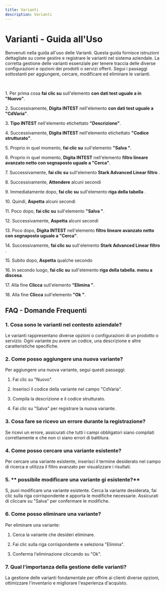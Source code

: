 ```yaml
---
title: Varianti
description: Varianti
---
```

# Varianti \- Guida all\'Uso

Benvenuti nella guida all\'uso delle Varianti\. Questa guida fornisce istruzioni dettagliate su come gestire e registrare le varianti nel sistema aziendale\. La corretta gestione delle varianti  essenziale per tenere traccia delle diverse configurazioni e opzioni dei prodotti o servizi offerti\. Segui i passaggi sottostanti per aggiungere\, cercare\, modificare ed eliminare le varianti\.

&nbsp;

1\. Per prima cosa **fai clic su** sull\'elemento **con dati test uguale a in \"Nuovo\"**\.

2\. Successivamente\, **Digita INTEST** nell\'elemento **con dati test uguale a \"CdVaria\"**\.

3\. **Tipo INTEST** nell\'elemento etichettato **\"Descrizione\"**\.

4\. Successivamente\, **Digita INTEST** nell\'elemento etichettato **\"Codice strutturato\"**\.

5\. Proprio in quel momento\, **fai clic su** sull\'elemento **\"Salva \"**\.

6\. Proprio in quel momento\, **Digita INTEST** nell\'elemento **filtro lineare avanzato netto con segnaposto uguale a \"Cerca\"**\.

7\. Successivamente\, **fai clic su** sull\'elemento **Stark Advanced Linear filtro** \.

8\. Successivamente\, **Attendere** alcuni secondi

9\. Immediatamente dopo\, **fai clic su** sull\'elemento **riga della tabella** \.

10\. Quindi\, **Aspetta** alcuni secondi

11\. Poco dopo\, **fai clic su** sull\'elemento **\"Salva \"**\.

12\. Successivamente\, **Aspetta** alcuni secondi

13\. Poco dopo\, **Digita INTEST** nell\'elemento **filtro lineare avanzato netto con segnaposto uguale a \"Cerca\"**\.

14\. Successivamente\, **fai clic su** sull\'elemento **Stark Advanced Linear filtro** \.

15\. Subito dopo\, **Aspetta** qualche secondo

16\. In secondo luogo\, **fai clic su** sull\'elemento **riga della tabella\. menu a discesa**\.

17\. Alla fine **Clicca** sull\'elemento **\"Elimina \"**\.

18\. Alla fine **Clicca** sull\'elemento **\"Ok \"**\.

## FAQ \- Domande Frequenti

### 1\. **Cosa sono le varianti nel contesto aziendale\?**

Le varianti rappresentano diverse opzioni o configurazioni di un prodotto o servizio\. Ogni variante pu avere un codice\, una descrizione e altre caratteristiche specifiche\.

### 2\. **Come posso aggiungere una nuova variante\?**

Per aggiungere una nuova variante\, segui questi passaggi\:

1. Fai clic su \"Nuovo\"\.

2. Inserisci il codice della variante nel campo \"CdVaria\"\.

3. Compila la descrizione e il codice strutturato\.

4. Fai clic su \"Salva\" per registrare la nuova variante\.

### 3\. **Cosa fare se ricevo un errore durante la registrazione\?**

Se ricevi un errore\, assicurati che tutti i campi obbligatori siano compilati correttamente e che non ci siano errori di battitura\.

### 4\. **Come posso cercare una variante esistente\?**

Per cercare una variante esistente\, inserisci il termine desiderato nel campo di ricerca e utilizza il filtro avanzato per visualizzare i risultati\.

### 5\. ** possibile modificare una variante gi esistente\?**

S\, puoi modificare una variante esistente\. Cerca la variante desiderata\, fai clic sulla riga corrispondente e apporta le modifiche necessarie\. Assicurati di cliccare su \"Salva\" per confermare le modifiche\.

### 6\. **Come posso eliminare una variante\?**

Per eliminare una variante\:

1. Cerca la variante che desideri eliminare\.

2. Fai clic sulla riga corrispondente e seleziona \"Elimina\"\.

3. Conferma l\'eliminazione cliccando su \"Ok\"\.

### 7\. **Qual  l\'importanza della gestione delle varianti\?**

La gestione delle varianti  fondamentale per offrire ai clienti diverse opzioni\, ottimizzare l\'inventario e migliorare l\'esperienza d\'acquisto\.